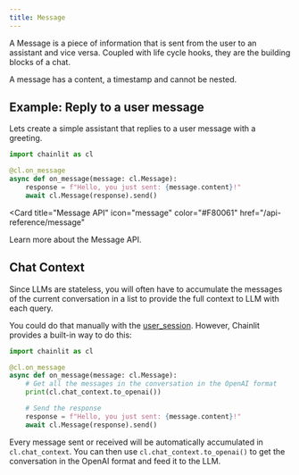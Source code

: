 ```yaml
---
title: Message
---
```


A Message is a piece of information that is sent from the user to an assistant and vice versa.
Coupled with life cycle hooks, they are the building blocks of a chat.

A message has a content, a timestamp and cannot be nested.

## Example: Reply to a user message

Lets create a simple assistant that replies to a user message with a greeting.

```py
import chainlit as cl

@cl.on_message
async def on_message(message: cl.Message):
    response = f"Hello, you just sent: {message.content}!"
    await cl.Message(response).send()
```

<Card
  title="Message API"
  icon="message"
  color="#F80061"
  href="/api-reference/message"
>
  Learn more about the Message API.
</Card>

## Chat Context

Since LLMs are stateless, you will often have to accumulate the messages of the current conversation in a list to provide the full context to LLM with each query.

You could do that manually with the [user_session](/concepts/user-session). However, Chainlit provides a built-in way to do this:

```py chat_context
import chainlit as cl

@cl.on_message
async def on_message(message: cl.Message):
    # Get all the messages in the conversation in the OpenAI format
    print(cl.chat_context.to_openai())

    # Send the response
    response = f"Hello, you just sent: {message.content}!"
    await cl.Message(response).send()
```

Every message sent or received will be automatically accumulated in `cl.chat_context`.
You can then use `cl.chat_context.to_openai()` to get the conversation in the OpenAI format and feed it to the LLM.
